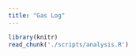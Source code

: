 ```yaml
---
title: "Gas Log"
---
```



```r
library(knitr)
read_chunk('./scripts/analysis.R')
```

```r
```

```r
```

```r
```

```r
```

```r
```

```r
```

```r
```

```r
```

```r
```






